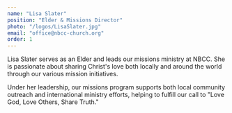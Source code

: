 ```yaml
---
name: "Lisa Slater"
position: "Elder & Missions Director"
photo: "/logos/LisaSlater.jpg"
email: "office@nbcc-church.org"
order: 1
---
```


Lisa Slater serves as an Elder and leads our missions ministry at NBCC. She is passionate about sharing Christ's love both locally and around the world through our various mission initiatives.

Under her leadership, our missions program supports both local community outreach and international ministry efforts, helping to fulfill our call to "Love God, Love Others, Share Truth." 